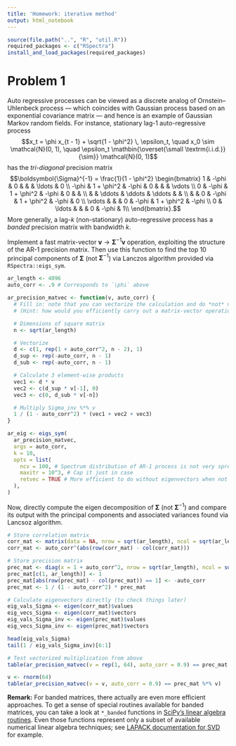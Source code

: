 ```yaml
---
title: 'Homework: iterative method'
output: html_notebook
---
```


```r
source(file.path("..", "R", "util.R"))
required_packages <- c("RSpectra")
install_and_load_packages(required_packages)
```

# Problem 1
Auto regressive processes can be viewed as a discrete analog of Ornstein–Uhlenbeck process &mdash; which coincides with Gaussian process based on an exponential covariance matrix &mdash; and hence is an example of Gaussian Markov random fields.
For instance, stationary lag-1 auto-regressive process 
$$x_t = \phi x_{t - 1} + \sqrt{1 - \phi^2} \, \epsilon_t, 
  \quad x_0 \sim \mathcal{N}(0, 1), 
  \quad \epsilon_t \mathbin{\overset{\small \textrm{i.i.d.}}{\sim}} \mathcal{N}(0, 1)$$
has the _tri-diagonal_ precision matrix
$$\boldsymbol{\Sigma}^{-1} = \frac{1}{1 - \phi^2} 
  \begin{bmatrix} 
  1 & -\phi & 0 & & & \ldots & 0 \\
  -\phi & 1 + \phi^2 & -\phi & 0 & & & \vdots \\
  0 & -\phi & 1 + \phi^2 & -\phi & 0 & & \\
    & & \ddots & \ddots & \ddots & & \\
    & & 0 & -\phi & 1 + \phi^2 & -\phi & 0 \\
  \vdots & &   & 0 & -\phi & 1 + \phi^2 & -\phi \\
  0 & \ldots &   &   & 0 & -\phi & 1\\
  \end{bmatrix}.$$
More generally, a lag-$k$ (non-stationary) auto-regressive process has a _banded_ precision matrix with bandwidth $k$.

Implement a fast matrix-vector $\boldsymbol{v} \to \boldsymbol{\Sigma}^{-1} \boldsymbol{v}$ operation, exploiting the structure of the AR-1 precision matrix.
Then use this function to find the top 10 principal components of $\boldsymbol{\Sigma}$ (not $\boldsymbol{\Sigma}^{-1}$) via Lanczos algorithm provided via `RSpectra::eigs_sym`.

```r
ar_length <- 4096
auto_corr <- .9 # Corresponds to `\phi` above

ar_precision_matvec <- function(v, auto_corr) {
  # Fill in: note that you can vectorize the calculation and do *not* need a for-loop.
  # (Hint: how would you efficiently carry out a matrix-vector operation if the matrix has non-zero entries only along the sub or super diagonal?)

  # Dimensions of square matrix
  n <- sqrt(ar_length)

  # Vectorize
  d <- c(1, rep(1 + auto_corr^2, n - 2), 1)
  d_sup <- rep(-auto_corr, n - 1)
  d_sub <- rep(-auto_corr, n - 1)

  # Calculate 3 element-wise products
  vec1 <- d * v
  vec2 <- c(d_sup * v[-1], 0)
  vec3 <- c(0, d_sub * v[-n])

  # Multiply Sigma_inv %*% v
  1 / (1 - auto_corr^2) * (vec1 + vec2 + vec3)
}

ar_eig <- eigs_sym(
  ar_precision_matvec,
  args = auto_corr,
  k = 10,
  opts = list(
    ncv = 100, # Spectrum distribution of AR-1 process is not very spread out on the extreme ends and is actually a hard case for Lanczos. So it helps to have more Lanczos vectors than the default for faster convergence.
    maxitr = 10^3, # Cap it just in case
    retvec = TRUE # More efficient to do without eigenvectors when not needed
  ),
)
```

Now, directly compute the eigen decomposition of $\boldsymbol{\Sigma}$ (not $\boldsymbol{\Sigma}^{-1}$) and compare its output with the principal components and associated variances found via Lancsoz algorithm.

```r
# Store correlation matrix
corr_mat <- matrix(data = NA, nrow = sqrt(ar_length), ncol = sqrt(ar_length))
corr_mat <- auto_corr^(abs(row(corr_mat) - col(corr_mat)))

# Store precision matrix
prec_mat <- diag(x = 1 + auto_corr^2, nrow = sqrt(ar_length), ncol = sqrt(ar_length))
prec_mat[c(1, ar_length)] <- 1
prec_mat[abs(row(prec_mat) - col(prec_mat)) == 1] <- -auto_corr
prec_mat <- 1 / (1 - auto_corr^2) * prec_mat

# Calculate eigenvectors directly (to check things later)
eig_vals_Sigma <- eigen(corr_mat)$values
eig_vecs_Sigma <- eigen(corr_mat)$vectors
eig_vals_Sigma_inv <- eigen(prec_mat)$values
eig_vecs_Sigma_inv <- eigen(prec_mat)$vectors

head(eig_vals_Sigma)
tail(1 / eig_vals_Sigma_inv)[6:1]
```

```r
# Test vectorized multiplication from above
table(ar_precision_matvec(v = rep(1, 64), auto_corr = 0.9) == prec_mat %*% rep(1,64))

v <- rnorm(64)
table(ar_precision_matvec(v = v, auto_corr = 0.9) == prec_mat %*% v)
```


**Remark:** 
For banded matrices, there actually are even more efficient approaches.
To get a sense of special routines available for banded matrices, you can take a look at `*_banded` functions in [SciPy's linear algebra routines](https://docs.scipy.org/doc/scipy/reference/linalg.html).
Even those functions represent only a subset of available numerical linear algebra techniques; see
[LAPACK documentation for SVD](https://www.netlib.org/lapack/lug/node32.html) for example.

